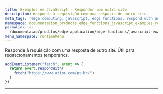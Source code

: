 ```yaml
---
title: Exemplos em JavaScript - Responder com outro site
description: Responde à requisição com uma resposta de outro site.
meta_tags: 'edge computing, javascript, edge functions, respond with another site'
namespace: documentation_products_edge_functions_javascript_examples_respond_another_site
permalink: >-
  /documentacao/produtos/edge-application/edge-functions/javascript-examples/respond-site/
menu_namespace: runtimeMenu
---
```


Responde à requisição com uma resposta de outro site. Útil para redirecionamentos temporários.

```js
addEventListener("fetch", event => {
  return event.respondWith(
    fetch("https://www.azion.com/pt-br/")
  )
})
```





---

